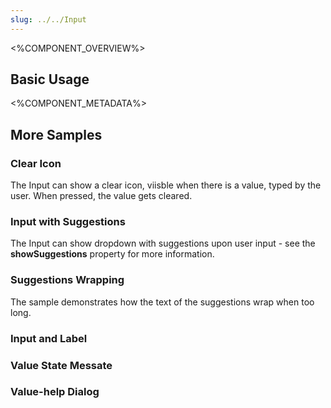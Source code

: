 ```yaml
---
slug: ../../Input
---
```



<%COMPONENT_OVERVIEW%>

## Basic Usage
<Basic />

<%COMPONENT_METADATA%>

## More Samples

### Clear Icon
The Input can show a clear icon, viisble when there is a value, typed by the user.
When pressed, the value gets cleared.

<ClearIcon />

### Input with Suggestions
The Input can show dropdown with suggestions upon user input - see the <b>showSuggestions</b> property for more information.

<Suggestions />

### Suggestions Wrapping
The sample demonstrates how the text of the suggestions wrap when too long.

<SuggestionsWrapping />

### Input and Label
<Label />

### Value State Messate
<ValueStateMessage />

### Value-help Dialog
<ValueHelpDialog />